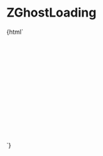 
<Meta
  title="ZGhostLoading"
  component="z-ghost-loading"
/>

# ZGhostLoading

<Canvas>
  <Story name="ZGhostLoading">
    {html`<div style="height:24px; padding-bottom:8px;"><z-ghost-loading></z-ghost-loading></div>
      <div style="width:50%; height:24px"><z-ghost-loading></z-ghost-loading></div>
      <br /><br />
      <div style="height:12px; padding-bottom:8px;"><z-ghost-loading></z-ghost-loading></div>
      <div style="height:12px; padding-bottom:8px;"><z-ghost-loading></z-ghost-loading></div>
      <div style="height:12px; padding-bottom:8px;"><z-ghost-loading></z-ghost-loading></div>
      <div style="width:50%; height:12px"><z-ghost-loading></z-ghost-loading></div>
      <br /><br />
      <div style="display:flex">
        <div style="width:30%; height:50px; padding-right:20px"><z-ghost-loading></z-ghost-loading></div>
        <div style="width:30%; height:50px; padding-right:20px"><z-ghost-loading></z-ghost-loading></div>
        <div style="width:30%; height:50px;"><z-ghost-loading></z-ghost-loading></div>
      </div>`}
  </Story>
</Canvas>
